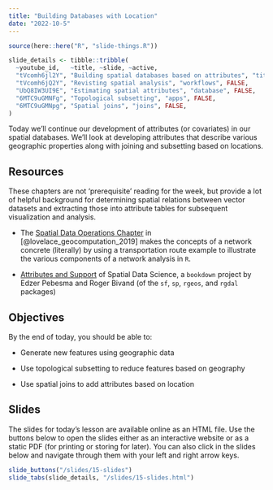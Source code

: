 ```yaml
---
title: "Building Databases with Location"
date: "2022-10-5"
---
```


```r
source(here::here("R", "slide-things.R"))

slide_details <- tibble::tribble(
  ~youtube_id,   ~title, ~slide, ~active,
  "tVcomh6jl2Y", "Building spatial databases based on attributes", "title", TRUE,
  "tVcomh6jQ2Y", "Revisting spatial analysis", "workflows", FALSE,
  "UbQ8IW3UI9E", "Estimating spatial attributes", "database", FALSE,
  "6MTC9uGMNFg", "Topological subsetting", "apps", FALSE,
  "6MTC9uGMNpg", "Spatial joins", "joins", FALSE,
)
```

Today we'll continue our development of attributes (or covariates) in our spatial databases. We'll look at developing attributes that describe various geographic properties along with joining and subsetting based on locations.

## Resources
These chapters are not 'prerequisite' reading for the week, but provide a lot of helpful background for determining spatial relations between vector datasets and extracting those into attribute tables for subsequent visualization and analysis.

- <i class="fas fa-book"></i> The [Spatial Data Operations Chapter](https://geocompr.robinlovelace.net/spatial-operations.html) in [@lovelace_geocomputation_2019] makes the concepts of a network concrete (literally) by using a transportation route example to illustrate the various components of a network analysis in `R`.

- <i class="fas fa-book"></i> [Attributes and Support](https://r-spatial.org/book/05-Attributes.html) of Spatial Data Science, a `bookdown` project by Edzer Pebesma and Roger Bivand (of the `sf`, `sp`, `rgeos`, and `rgdal` packages)

## Objectives

By the end of today, you should be able to: 

- Generate new features using geographic data

- Use topological subsetting to reduce features based on geography

- Use spatial joins to add attributes based on location

## Slides
The slides for today's lesson are available online as an HTML file. Use the buttons below to open the slides either as an interactive website or as a static PDF (for printing or storing for later). You can also click in the slides below and navigate through them with your left and right arrow keys.

```r
slide_buttons("/slides/15-slides")
slide_tabs(slide_details, "/slides/15-slides.html")
```